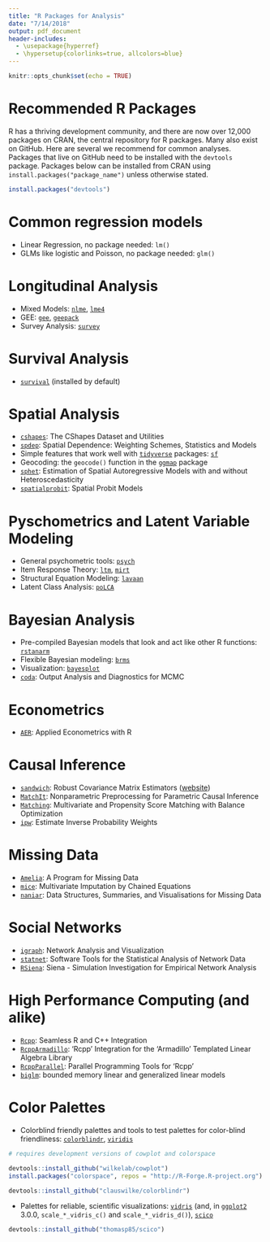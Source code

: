 ```yaml
---
title: "R Packages for Analysis"
date: "7/14/2018"
output: pdf_document
header-includes:
  - \usepackage{hyperref}
  - \hypersetup{colorlinks=true, allcolors=blue}
---
```


```r
knitr::opts_chunk$set(echo = TRUE)
```

# Recommended R Packages

R has a thriving development community, and there are now over 12,000 packages on CRAN, the central repository for R packages. Many also exist on GitHub. Here are several we recommend for common analyses. Packages that live on GitHub need to be installed with the `devtools` package. Packages below can be installed from CRAN using `install.packages("package_name")` unless otherwise stated.

```r
install.packages("devtools")
```

# Common regression models

- Linear Regression, no package needed: `lm()`
- GLMs like logistic and Poisson, no package needed: `glm()`


# Longitudinal Analysis

- Mixed Models: [`nlme`](https://cran.r-project.org/package=nlme), [`lme4`](https://cran.r-project.org/package=lme4)
- GEE: [`gee`](https://cran.r-project.org/package=gee), [`geepack`](https://cran.r-project.org/package=geepack)
- Survey Analysis: [`survey`](https://cran.r-project.org/package=survey)


# Survival Analysis

- [`survival`](https://cran.r-project.org/web/packages/survival/index.html) (installed by default)


# Spatial Analysis

- [`cshapes`](https://cran.r-project.org/package=cshapes): The CShapes Dataset and Utilities
- [`spdep`](https://cran.r-project.org/package=spdep): Spatial Dependence: Weighting Schemes, Statistics and Models
- Simple features that work well with [`tidyverse`](https://cran.r-project.org/package=tidyverse) packages: [`sf`](https://cran.r-project.org/package=sf)
- Geocoding: the `geocode()` function in the [`ggmap`](https://cran.r-project.org/package=ggmap) package
- [`sphet`](https://cran.r-project.org/package=sphet): Estimation of Spatial Autoregressive Models with and without Heteroscedasticity
- [`spatialprobit`](https://cran.r-project.org/package=spatialprobit): Spatial Probit Models


# Pyschometrics and Latent Variable Modeling

- General psychometric tools: [`psych`](https://cran.r-project.org/package=psych)
- Item Response Theory: [`ltm`](https://cran.r-project.org/package=ltm), [`mirt`](https://cran.r-project.org/web/packages/mirt/index.html)
- Structural Equation Modeling: [`lavaan`](https://cran.r-project.org/package=lavaan)
- Latent Class Analysis: [`poLCA`](https://cran.r-project.org/package=poLCA)


# Bayesian Analysis

- Pre-compiled Bayesian models that look and act like other R functions: [`rstanarm`](https://cran.r-project.org/package=rstanarm)
- Flexible Bayesian modeling: [`brms`](https://cran.r-project.org/package=brms)
- Visualization: [`bayesplot`](https://cran.r-project.org/package=bayesplot)
- [`coda`](https://cran.r-project.org/package=coda): Output Analysis and Diagnostics for MCMC

# Econometrics

- [`AER`](https://cran.r-project.org/package=AER): Applied Econometrics with R

# Causal Inference
- [`sandwich`](https://cran.r-project.org/package=sandwich): Robust Covariance Matrix Estimators ([website](https://cran.r-project.org/package=sandwich))
- [`MatchIt`](https://cran.r-project.org/package=MatchIt): Nonparametric Preprocessing for Parametric Causal Inference
- [`Matching`](https://cran.r-project.org/package=Matching): Multivariate and Propensity Score Matching with Balance Optimization
- [`ipw`](https://cran.r-project.org/web/packages/ipw/ipw.pdf): Estimate Inverse Probability Weights

# Missing Data
- [`Amelia`](https://cran.r-project.org/package=Amelia): A Program for Missing Data
- [`mice`](https://cran.r-project.org/web/packages/mice/): Multivariate Imputation by Chained Equations
- [`naniar`](https://cran.r-project.org/web/packages/naniar/): Data Structures, Summaries, and Visualisations for Missing Data

# Social Networks

- [`igraph`](https://cran.r-project.org/package=igraph): Network Analysis and Visualization
- [`statnet`](https://cran.r-project.org/package=statnet): Software Tools for the Statistical Analysis of Network Data
- [`RSiena`](https://cran.r-project.org/package=RSiena): Siena - Simulation Investigation for Empirical Network Analysis


# High Performance Computing (and alike)

- [`Rcpp`](https://cran.r-project.org/package=Rcpp): Seamless R and C++ Integration
- [`RcppArmadillo`](https://cran.r-project.org/package=RcppArmadillo): 'Rcpp' Integration for the 'Armadillo' Templated Linear Algebra Library
- [`RcppParallel`](https://cran.r-project.org/package=RcppParallel): Parallel Programming Tools for 'Rcpp'
- [`biglm`](https://cran.r-project.org/package=biglm): bounded memory linear and generalized linear models


# Color Palettes 
- Colorblind friendly palettes and tools to test palettes for color-blind friendliness: [`colorblindr`](https://cran.r-project.org/package=colorblindr), [`viridis`](https://cran.r-project.org/package=viridis)

```r
# requires development versions of cowplot and colorspace

devtools::install_github("wilkelab/cowplot")
install.packages("colorspace", repos = "http://R-Forge.R-project.org")

devtools::install_github("clauswilke/colorblindr")
```


- Palettes for reliable, scientific visualizations: [`vidris`](https://cran.r-project.org/package=vidris) (and, in [`ggplot2`](https://cran.r-project.org/package=ggplot2) 3.0.0, `scale_*_vidris_c()` and `scale_*_vidris_d()`), [`scico`](https://cran.r-project.org/package=scico)

```r
devtools::install_github("thomasp85/scico")
```
